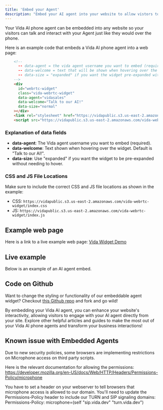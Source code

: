 ```yaml
---
title: 'Embed your Agent'
description: "Embed your AI agent into your website to allow vistors to talk to your agent from anywhere."
---
```


Your Vida AI phone agent can be embedded into any website so your visitors can talk and interact with your Agent just like they would over the phone. 

Here is an example code that embeds a Vida AI phone agent into a web page:

```html
	<!-- 
	  -- data-agent = the vida agent username you want to embed (required)
	  -- data-welcome = text that will be shown when hovering over the widget. Default: "Talk to our AI!"
	  -- data-size = "expanded" if you want the widget pre-expanded without needing hover
	-->
	<div 
	  id="webrtc-widget"
	  class="vida-webrtc-widget"
	  data-agent="vidasales"
	  data-welcome="Talk to our AI!"
	  data-size="normal"
	></div>
	<link rel="stylesheet" href="https://vidapublic.s3.us-east-2.amazonaws.com/vida-webrtc-widget/index.css">
	<script src="https://vidapublic.s3.us-east-2.amazonaws.com/vida-webrtc-widget/index.js"></script>
```

### Explanation of data fields

- **data-agent**: The Vida agent username you want to embed (required).
- **data-welcome**: Text shown when hovering over the widget. Default is "Talk to our AI!".
- **data-size**: Use "expanded" if you want the widget to be pre-expanded without needing to hover.

### CSS and JS File Locations

Make sure to include the correct CSS and JS file locations as shown in the example:

- CSS: `https://vidapublic.s3.us-east-2.amazonaws.com/vida-webrtc-widget/index.css`
- JS: `https://vidapublic.s3.us-east-2.amazonaws.com/vida-webrtc-widget/index.js`

## Example web page

Here is a link to a live example web page: [Vida Widget Demo](https://vidapublic.s3.us-east-2.amazonaws.com/vida-webrtc-widget/index.html)

## Live example

Below is an example of an AI agent embed.

<div id="webrtc-widget" class="vida-webrtc-widget" data-agent="ginkosushidemo" data-welcome="Try this agent!" data-size="normal"></div>

## Code on Github

Want to change the styling or functionality of our embeddable agent widget? Checkout [this Github repo](https://github.com/VIDA-Global/vida-webrtc-widget) and fork and go wild!


By embedding your Vida AI agent, you can enhance your website's interactivity, allowing visitors to engage with your AI agent directly from your site. Explore other helpful articles and guides to make the most out of your Vida AI phone agents and transform your business interactions!

## Known issue with Embedded Agents

Due to new security policies, some browsers are implementing restrictions on Microphone access on third party scripts.

Here is the relevant documentation for allowing the permissions: https://developer.mozilla.org/en-US/docs/Web/HTTP/Headers/Permissions-Policy/microphone

You have to set a header on your webserver to tell browsers that microphone access is allowed to our domain. You'll need to update the Permissions-Policy header to include our TURN and SIP signaling domains:
Permissions-Policy: microphone=(self "sip.vida.dev" "turn.vida.dev")
